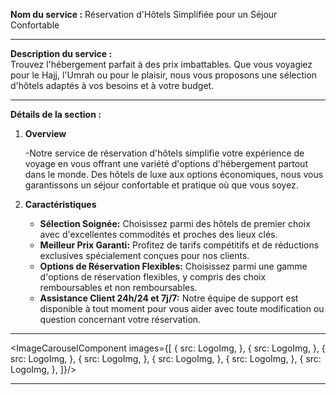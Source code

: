 

**Nom du service :** Réservation d'Hôtels Simplifiée pour un Séjour Confortable

---

**Description du service :**  
Trouvez l'hébergement parfait à des prix imbattables. Que vous voyagiez pour le Hajj, l'Umrah ou pour le plaisir, nous vous proposons une sélection d'hôtels adaptés à vos besoins et à votre budget.

---

**Détails de la section :**
1. **Overview**

   -Notre service de réservation d'hôtels simplifie votre expérience de voyage en vous offrant une variété d'options d'hébergement partout dans le monde. Des hôtels de luxe aux options économiques, nous vous garantissons un séjour confortable et pratique où que vous soyez.

2. **Caractéristiques**

   - **Sélection Soignée:** Choisissez parmi des hôtels de premier choix avec d'excellentes commodités et proches des lieux clés.
   - **Meilleur Prix Garanti:** Profitez de tarifs compétitifs et de réductions exclusives spécialement conçues pour nos clients.
   - **Options de Réservation Flexibles:**  Choisissez parmi une gamme d'options de réservation flexibles, y compris des choix remboursables et non remboursables.
   - **Assistance Client 24h/24 et 7j/7:** Notre équipe de support est disponible à tout moment pour vous aider avec toute modification ou question concernant votre réservation.

---

<ImageCarouselComponent images={[
   {
      src: LogoImg,
   },
   {
      src: LogoImg,
   },
   {
      src: LogoImg,
   },
   {
      src: LogoImg,
   },
   {
      src: LogoImg,
   },
   {
      src: LogoImg,
   },
   {
      src: LogoImg,
   },
]}/>

---
